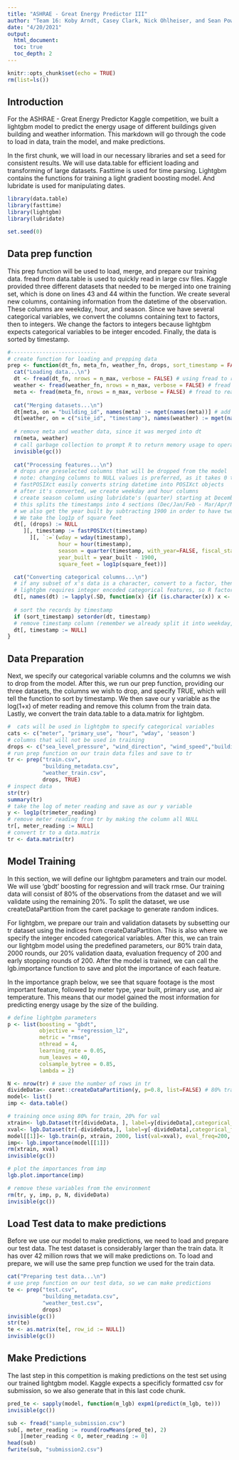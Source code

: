 ---
title: "ASHRAE - Great Energy Predictor III"
author: "Team 16: Koby Arndt, Casey Clark, Nick Ohlheiser, and Sean Powell"
date: "4/20/2021"
output: 
  html_document:
  toc: true
  toc_depth: 2
---

```{r setup, include=FALSE}
knitr::opts_chunk$set(echo = TRUE)
rm(list=ls())
```

## Introduction

For the ASHRAE - Great Energy Predictor Kaggle competition, we built a lightgbm model to predict the energy usage of different buildings given building and weather information. This markdown will go through the code to load in data, train the model, and make predictions.

In the first chunk, we will load in our necessary libraries and set a seed for consistent results. We will use data.table for efficient loading and transforming of large datasets. Fasttime is used for time parsing. Lightgbm contains the functions for training a light gradient boosting model. And lubridate is used for manipulating dates. 

```{r, message=FALSE, warning=FALSE}
library(data.table)
library(fasttime)
library(lightgbm)
library(lubridate)

set.seed(0)
```

## Data prep function

This prep function will be used to load, merge, and prepare our training data. fread from data.table is used to quickly read in large csv files. Kaggle provided three different datasets that needed to be merged into one training set, which is done on lines 43 and 44 within the function. We create several new columns, containing information from the datetime of the observation. These columns are weekday, hour, and season. Since we have several categorical variables, we convert the columns containing text to factors, then to integers. We change the factors to integers because lightgbm expects categorical variables to be integer encoded. Finally, the data is sorted by timestamp.

```{r def_function}
#---------------------------
# create function for loading and prepping data
prep <- function(dt_fn, meta_fn, weather_fn, drops, sort_timestamp = FALSE, n_max = Inf){
  cat("Loading data...\n") 
  dt <- fread(dt_fn, nrows = n_max, verbose = FALSE) # using fread to read train data
  weather <- fread(weather_fn, nrows = n_max, verbose = FALSE) # fread to read weather data
  meta <- fread(meta_fn, nrows = n_max, verbose = FALSE) # fread to read metadata
  
  cat("Merging datasets...\n")
  dt[meta, on = "building_id", names(meta) := mget(names(meta))] # add metadata to dt by 'building_id'
  dt[weather, on = c("site_id", "timestamp"), names(weather) := mget(names(weather))] # add weather data to dt by site id and timestamp
  
  # remove meta and weather data, since it was merged into dt
  rm(meta, weather)
  # call garbage collection to prompt R to return memory usage to operating system
  invisible(gc())  
  
  cat("Processing features...\n")
  # drops are preselected columns that will be dropped from the model
  # note: changing columns to NULL values is preferred, as it takes 0 time and achieves the same result as deleting
  # fastPOSIXct easily converts string datetime into POSIXct objects
  # after it's converted, we create weekday and hour columns
  # create season column using lubridate's (quarter) starting at December
  # this splits the timestamps into 4 sections (Dec/Jan/Feb - Mar/Apr/May - Jun/Jul/Aug - Sep/Oct/Nov)
  # we also get the year built by subtracting 1900 in order to have two digit years
  # We take the log1p of square feet
  dt[, (drops) := NULL
     ][, timestamp := fastPOSIXct(timestamp)
       ][, `:=`(wday = wday(timestamp),
                hour = hour(timestamp),
                season = quarter(timestamp, with_year=FALSE, fiscal_start = 12),
                year_built = year_built - 1900,
                square_feet = log1p(square_feet))]

  cat("Converting categorical columns...\n")
  # if any subset of x's data is a character, convert to a factor, then to an integer.
  # lightgbm requires integer encoded categorical features, so R factors will not work
  dt[, names(dt) := lapply(.SD, function(x) {if (is.character(x)) x <- as.integer(as.factor(x)); x})]
  
  # sort the records by timestamp
  if (sort_timestamp) setorder(dt, timestamp)
  # remove timestamp column (remember we already split it into weekday, hour and year)
  dt[, timestamp := NULL]
}
```

## Data Preparation

Next, we specify our categorical variable columns and the columns we wish to drop from the model. After this, we run our prep function, providing our three datasets, the columns we wish to drop, and specify TRUE, which will tell the function to sort by timestamp. We then save our y variable as the log(1+x) of meter reading and remove this column from the train data. Lastly, we convert the train data.table to a data.matrix for lightgbm. 

```{r load_train}
#  cats will be used in lightgbm to specify categorical variables
cats <- c("meter", "primary_use", "hour", "wday", 'season')
# columns that will not be used in training
drops <- c("sea_level_pressure", "wind_direction", "wind_speed","building_id","site_id")
# run prep function on our train data files and save to tr
tr <- prep("train.csv",
           "building_metadata.csv",
           "weather_train.csv",
           drops, TRUE)
# inspect data
str(tr)
summary(tr)
# take the log of meter reading and save as our y variable
y <- log1p(tr$meter_reading)
# remove meter reading from tr by making the column all NULL
tr[, meter_reading := NULL]
# convert tr to a data.matrix
tr <- data.matrix(tr)
```

## Model Training

In this section, we will define our lightgbm parameters and train our model. We will use 'gbdt' boosting for regression and will track rmse. Our training data will consist of 80% of the observations from the dataset and we will validate using the remaining 20%. To split the dataset, we use createDataPartition from the caret package to generate random indices. 

For lightgbm, we prepare our train and validation datasets by subsetting our tr dataset using the indices from createDataPartition. This is also where we specify the integer encoded categorical variables. After this, we can train our lightgbm model using the predefined parameters, our 80% train data, 2000 rounds, our 20% validation daata, evaluation frequency of 200 and early stopping rounds of 200. After the model is trained, we can call the lgb.importance function to save and plot the importance of each feature.

In the importance graph below, we see that square footage is the most important feature, followed by meter type, year built, primary use, and air temperature. This means that our model gained the most information for predicting energy usage by the size of the building. 

```{r train}
# define lightgbm parameters
p <- list(boosting = "gbdt",
          objective = "regression_l2",
          metric = "rmse",
          nthread = 4,
          learning_rate = 0.05,
          num_leaves = 40,
          colsample_bytree = 0.85,
          lambda = 2)

N <- nrow(tr) # save the number of rows in tr
divideData<- caret::createDataPartition(y, p=0.8, list=FALSE) # 80% train, 20% validation
model<- list()
imp <- data.table()

# training once using 80% for train, 20% for val
xtrain<- lgb.Dataset(tr[divideData, ], label=y[divideData],categorical_feature = cats)
xval<- lgb.Dataset(tr[-divideData,], label=y[-divideData],categorical_feature = cats)
model[[1]]<- lgb.train(p, xtrain, 2000, list(val=xval), eval_freq=200, early_stopping_rounds = 200)
imp<- lgb.importance(model[[1]])
rm(xtrain, xval)
invisible(gc())

# plot the importances from imp
lgb.plot.importance(imp)

# remove these variables from the environment
rm(tr, y, imp, p, N, divideData)
invisible(gc())
```

## Load Test data to make predictions

Before we use our model to make predictions, we need to load and prepare our test data. The test dataset is considerably larger than the train data. It has over 42 million rows that we will make predictions on. To load and prepare, we will use the same prep function we used for the train data. 

```{r load_test}
cat("Preparing test data...\n")
# use prep function on our test data, so we can make predictions
te <- prep("test.csv",
           "building_metadata.csv",
           "weather_test.csv",
           drops)
invisible(gc())
str(te)
te <- as.matrix(te[, row_id := NULL])
invisible(gc())
```

## Make Predictions

The last step in this competition is making predictions on the test set using our trained lightgbm model. Kaggle expects a specificly formatted csv for submission, so we also generate that in this last code chunk. 

```{r predict}
pred_te <- sapply(model, function(m_lgb) expm1(predict(m_lgb, te)))
invisible(gc())

sub <- fread("sample_submission.csv")
sub[, meter_reading := round(rowMeans(pred_te), 2)
    ][meter_reading < 0, meter_reading := 0]
head(sub)
fwrite(sub, "submission2.csv")
```
